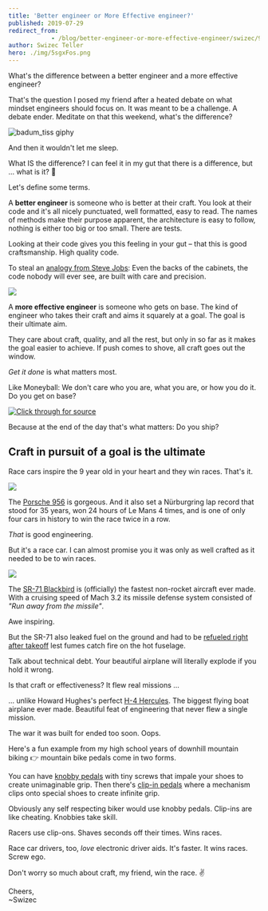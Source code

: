 ```yaml
---
title: 'Better engineer or More Effective engineer?'
published: 2019-07-29
redirect_from: 
            - /blog/better-engineer-or-more-effective-engineer/swizec/9169
author: Swizec Teller
hero: ./img/5sgxFos.png
---
```

What's the difference between a better engineer and a more effective engineer?





That's the question I posed my friend after a heated debate on what mindset engineers should focus on. It was meant to be a challenge. A debate ender. Meditate on that this weekend, what's the difference?



![badum_tiss giphy](./img/media-3o7bu0DiYRxehc7dTi-giphy.gif)



And then it wouldn't let me sleep.



What IS the difference? I can feel it in my gut that there is a difference, but ... what is it? 🤨



Let's define some terms.



A **better engineer** is someone who is better at their craft. You look at their code and it's all nicely punctuated, well formatted, easy to read. The names of methods make their purpose apparent, the architecture is easy to follow, nothing is either too big or too small. There are tests.



Looking at their code gives you this feeling in your gut – that this is good craftsmanship. High quality code.



To steal an [analogy from Steve Jobs](https://www.goodreads.com/quotes/445621-when-you-re-a-carpenter-making-a-beautiful-chest-of-drawers): Even the backs of the cabinets, the code nobody will ever see, are built with care and precision.



![](./img/5sgxFos.png)



A **more effective engineer** is someone who gets on base. The kind of engineer who takes their craft and aims it squarely at a goal. The goal is their ultimate aim.



They care about craft, quality, and all the rest, but only in so far as it makes the goal easier to achieve. If push comes to shove, all craft goes out the window.



_Get it done_ is what matters most.



Like Moneyball: We don't care who you are, what you are, or how you do it. Do you get on base?





[![Click through for source](./img/techletter.app-screenshot-1564416546196.png)](https://www.youtube.com/watch?v=DtumWOsgFXc)





Because at the end of the day that's what matters: Do you ship?



## Craft in pursuit of a goal is the ultimate



Race cars inspire the 9 year old in your heart and they win races. That's it.



![](./img/sites-default-files-styles-16x9_929w-public-news-listicle-image-1_39.jpg)



The [Porsche 956](https://en.wikipedia.org/wiki/Porsche_956) is gorgeous. And it also set a Nürburgring lap record that stood for 35 years, won 24 hours of Le Mans 4 times, and is one of only four cars in history to win the race twice in a row.



_That_ is good engineering.



But it's a race car. I can almost promise you it was only as well crafted as it needed to be to win races.



![](./img/wikipedia-commons-9-90-Sr71_1.jpg)



The [SR-71 Blackbird](https://en.wikipedia.org/wiki/Lockheed_SR-71_Blackbird) is (officially) the fastest non-rocket aircraft ever made. With a cruising speed of Mach 3.2 its missile defense system consisted of _"Run away from the missile"_.



Awe inspiring.



But the SR-71 also leaked fuel on the ground and had to be [refueled right after takeoff](https://theaviationgeekclub.com/former-sr-71-driver-explains-why-the-blackbird-had-to-refuel-after-takeoff/) lest fumes catch fire on the hot fuselage.



Talk about technical debt. Your beautiful airplane will literally explode if you hold it wrong.



Is that craft or effectiveness? It flew real missions ...



... unlike Howard Hughes's perfect [H-4 Hercules](https://en.wikipedia.org/wiki/Hughes_H-4_Hercules). The biggest flying boat airplane ever made. Beautiful feat of engineering that never flew a single mission.



The war it was built for ended too soon. Oops.



Here's a fun example from my high school years of downhill mountain biking 👉 mountain bike pedals come in two forms.



You can have [knobby pedals](https://www.rei.com/media/product/130123) with tiny screws that impale your shoes to create unimaginable grip. Then there's [clip-in pedals](https://www.rei.com/media/product/878487) where a mechanism clips onto special shoes to create infinite grip.



Obviously any self respecting biker would use knobby pedals. Clip-ins are like cheating. Knobbies take skill.



Racers use clip-ons. Shaves seconds off their times. Wins races.



Race car drivers, too, _love_ electronic driver aids. It's faster. It wins races. Screw ego.



  




Don't worry so much about craft, my friend, win the race. ✌️



  




Cheers,  
~Swizec